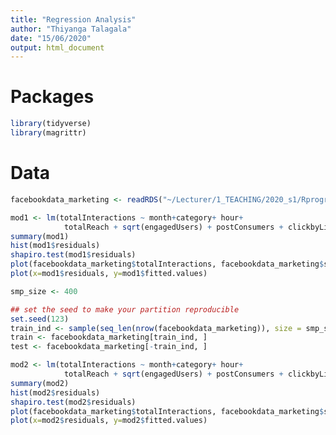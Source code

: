 ```yaml
---
title: "Regression Analysis"
author: "Thiyanga Talagala"
date: "15/06/2020"
output: html_document
---
```


# Packages

```r
library(tidyverse)
library(magrittr)

```

# Data

```r
facebookdata_marketing <- readRDS("~/Lecturer/1_TEACHING/2020_s1/Rprogramming/static/slides/facebookdata_marketing.rds")

```

```r
mod1 <- lm(totalInteractions ~ month+category+ hour+
            totalReach + sqrt(engagedUsers) + postConsumers + clickbyLiked + sawbyLiked, data=facebookdata_marketing)
summary(mod1)
hist(mod1$residuals)
shapiro.test(mod1$residuals)
plot(facebookdata_marketing$totalInteractions, facebookdata_marketing$sawbyLiked)
plot(x=mod1$residuals, y=mod1$fitted.values)

```

```r
smp_size <- 400

## set the seed to make your partition reproducible
set.seed(123)
train_ind <- sample(seq_len(nrow(facebookdata_marketing)), size = smp_size)
train <- facebookdata_marketing[train_ind, ]
test <- facebookdata_marketing[-train_ind, ]

mod2 <- lm(totalInteractions ~ month+category+ hour+
            totalReach + sqrt(engagedUsers) + postConsumers + clickbyLiked + sawbyLiked, data=train)
summary(mod2)
hist(mod2$residuals)
shapiro.test(mod2$residuals)
plot(facebookdata_marketing$totalInteractions, facebookdata_marketing$sawbyLiked)
plot(x=mod2$residuals, y=mod2$fitted.values)
```